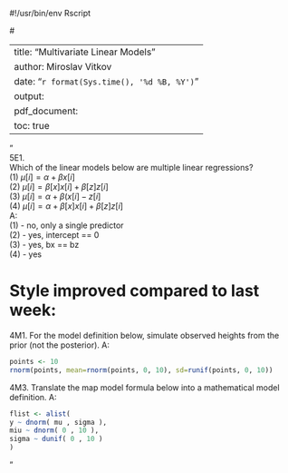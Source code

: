 #!/usr/bin/env Rscript


#<!---
library(rmarkdown)
render("hw.rmd", output_format="pdf_document")
stopifnot(FALSE)  # Stop trying to interpret the rest of the file as valid R.
#-->


---
title: "Multivariate Linear Models"
author: Miroslav Vitkov
date: "`r format(Sys.time(), '%d %B, %Y')`"
output:
  pdf_document:
    toc: true
---


<!---
TODO: how to avoid putting everyting from here on in ""s?
TODO: how to avoid mentioning the file name above?
TODO: output format "all" doesn't read the YAML header

nano hw.rmd  && ./hw.rmd && evince hw.pdf)
-->


"  
5E1.  
Which of the linear models below are multiple linear regressions?  
(1) $\mu[i] = \alpha + \beta x[i]$  
(2) $\mu[i] = \beta[x] x[i] + \beta[z] z[i]$  
(3) $\mu[i] = \alpha + \beta (x[i] - z[i]$  
(4) $\mu[i] = \alpha + \beta[x] x[i] + \beta[z] z[i]$  
A:  
(1) - no, only a single predictor  
(2) - yes, intercept == 0  
(3) - yes, bx == bz  
(4) - yes  

# Style improved compared to last week:  

4M1. For the model definition below, simulate observed heights from the prior (not the posterior).
A:
```r
points <- 10
rnorm(points, mean=rnorm(points, 0, 10), sd=runif(points, 0, 10))
```
4M3. Translate the map model formula below into a mathematical model definition.
A:
```r
flist <- alist(
y ~ dnorm( mu , sigma ),
miu ~ dnorm( 0 , 10 ),
sigma ~ dunif( 0 , 10 )
)
```
"
